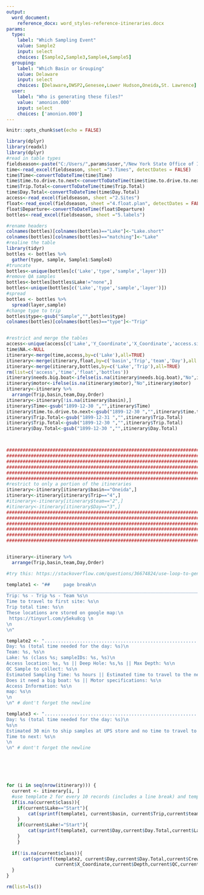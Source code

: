 ```yaml
---
output: 
  word_document:
    reference_docx: word_styles-reference-itineraries.docx
params:
  type: 
    label: "Which Sampling Event"
    value: Sample2
    input: select
    choices: [Sample2,Sample3,Sample4,Sample5]
  grouping:
    label: "Which Basin or Grouping"
    value: Delaware
    input: select
    choices: [Delaware,DWSP2,Genesee,Lower Hudson,Oneida,St. Lawrence]
  user:
    label: "Who is generating these files?"
    value: 'amonion.000'
    input: select
    choices: ['amonion.000']
---
```


```r

knitr::opts_chunk$set(echo = FALSE)
```

```r
library(dplyr)
library(readxl)
library(dplyr)
#read in table types
fieldseason<-paste("C:/Users/",params$user,"/New York State Office of Information Technology Services/LMAS - LCI/LCI.Field.Season.xlsx",sep="")
time<-read_excel(fieldseason, sheet ="3.Times", detectDates = FALSE)
time$Time<-convertToDateTime(time$Time)
time$time.to.drive.to.next<-convertToDateTime(time$time.to.drive.to.next)
time$Trip.Total<-convertToDateTime(time$Trip.Total)
time$Day.Total<-convertToDateTime(time$Day.Total)
access<-read_excel(fieldseason, sheet ="2.Sites")
float<-read_excel(fieldseason, sheet ="4.float.plan", detectDates = FALSE)
float$Departure<-convertToDateTime(float$Departure)
bottles<-read_excel(fieldseason, sheet ="5.labels")

#rename headers
colnames(bottles)[colnames(bottles)=="Lake"]<-"Lake.short"
colnames(bottles)[colnames(bottles)=="matching"]<-"Lake"
#realine the table
library(tidyr)
bottles <- bottles %>% 
  gather(type, sample, Sample1:Sample4)
#truncate
bottles<-unique(bottles[c('Lake','type','sample','layer')])
#remove QA samples
bottles<-bottles[bottles$Lake!="none",]
bottles<-unique(bottles[c('Lake','type','sample','layer')])
#spread
bottles <- bottles %>% 
  spread(layer,sample)
#change type to trip
bottles$type<-gsub("Sample","",bottles$type)
colnames(bottles)[colnames(bottles)=="type"]<-"Trip"


#restrict and merge the tables
access<-unique(access[c('Lake','Y_Coordinate','X_Coordinate','access.site_lat','access.site_lon','Access','needs.big.boat','motor','Depth','map')])
time$NA.<-NULL
itinerary<-merge(time,access,by=c('Lake'),all=TRUE)
itinerary<-merge(itinerary,float,by=c('basin','Trip','team','Day'),all = TRUE)
itinerary<-merge(itinerary,bottles,by=c('Lake','Trip'),all=TRUE)
rm(list=c('access','time','float','bottles'))
itinerary$needs.big.boat<-ifelse(is.na(itinerary$needs.big.boat),"No",itinerary$needs.big.boat)
itinerary$motor<-ifelse(is.na(itinerary$motor),"No",itinerary$motor)
itinerary<-itinerary %>% 
  arrange(Trip,basin,team,Day,Order)
itinerary<-itinerary[!is.na(itinerary$basin),]
itinerary$Time<-gsub("1899-12-30 ","",itinerary$Time)
itinerary$time.to.drive.to.next<-gsub("1899-12-30 ","",itinerary$time.to.drive.to.next)
itinerary$Trip.Total<-gsub("1899-12-31 ","",itinerary$Trip.Total)
itinerary$Trip.Total<-gsub("1899-12-30 ","",itinerary$Trip.Total)
itinerary$Day.Total<-gsub("1899-12-30 ","",itinerary$Day.Total)



#################################################################################################################
#################################################################################################################
#################################################################################################################
#################################################################################################################
#################################################################################################################
#################################################################################################################
#restrict to only a portion of the itineraries
itinerary<-itinerary[itinerary$basin=="Oneida",]
itinerary<-itinerary[itinerary$Trip=="4",]
#itinerary<-itinerary[itinerary$team=="2",]
#itinerary<-itinerary[itinerary$Day=="3",]
#################################################################################################################
#################################################################################################################
#################################################################################################################
#################################################################################################################
#################################################################################################################
#################################################################################################################


itinerary<-itinerary %>% 
  arrange(Trip,basin,team,Day,Order)

```


```r
#try this: https://stackoverflow.com/questions/36674824/use-loop-to-generate-section-of-text-in-rmarkdown

template1 <- "##     page break\n
______________________________________________________________________________________\n
Trip: %s - Trip %s - Team %s\n
Time to travel to first site: %s\n
Trip total time: %s\n
These locations are stored on google map:\n
 https://tinyurl.com/y5eku8cg \n
\n
\n" 

template2 <- "......................................................................................\n
Day: %s (total time needed for the day: %s)\n
Team: %s, %s\n
Lake: %s (class %s; sampleIDs: %s, %s)\n
Access location: %s, %s || Deep Hole: %s,%s || Max Depth: %s\n
QC Sample to collect: %s\n
Estimated Sampling Time: %s hours || Estimated time to travel to the next site: %s\n
Does it need a big boat: %s || Motor specifications: %s\n
Access Information: %s\n
map: %s\n
\n
\n" # dont't forget the newline

template3 <- "......................................................................................\n
Day: %s (total time needed for the day: %s)\n
%s\n
Estimated 30 min to ship samples at UPS store and no time to travel to the hotel. \n
Time to next: %s\n
\n
\n" # dont't forget the newline






for (i in seq(nrow(itinerary))) {
  current <- itinerary[i, ]
  #use template 2 for every 10 records (includes a line break) and template 1 for all others
  if(is.na(current$class)){
    if(current$Lake=="Start"){
        cat(sprintf(template1, current$basin, current$Trip,current$team,current$time.to.drive.to.next,current$Trip.Total))
    }
    if(current$Lake!="Start"){
        cat(sprintf(template3, current$Day,current$Day.Total,current$Lake,current$time.to.drive.to.next))
    }
    }
  
  if(!is.na(current$class)){
      cat(sprintf(template2, current$Day,current$Day.Total,current$Crew.Leader,current$Crew.Members,current$Lake, current$class,current$epi,current$hyp,current$access.site_lat,current$access.site_lon,current$Y_Coordinate,
                  current$X_Coordinate,current$Depth,current$QC,current$Time, current$time.to.drive.to.next, current$needs.big.boat, current$motor, current$Access,current$map))
  }
}

rm(list=ls())
```
